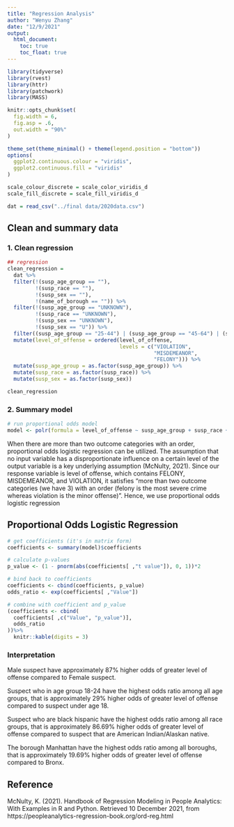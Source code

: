 ```yaml
---
title: "Regression Analysis"
author: "Wenyu Zhang"
date: "12/9/2021"
output: 
  html_document:
    toc: true
    toc_float: true
---
```


```r
library(tidyverse)
library(rvest)
library(httr)
library(patchwork)
library(MASS)

knitr::opts_chunk$set(
  fig.width = 6,
  fig.asp = .6,
  out.width = "90%"
)

theme_set(theme_minimal() + theme(legend.position = "bottom"))
options(
  ggplot2.continuous.colour = "viridis",
  ggplot2.continuous.fill = "viridis"
)

scale_colour_discrete = scale_color_viridis_d
scale_fill_discrete = scale_fill_viridis_d
```

```r
dat = read_csv("../final data/2020data.csv")
```

## Clean and summary data

### 1. Clean regression
```r
## regression
clean_regression =
  dat %>%
  filter(!(susp_age_group == ""),
         !(susp_race == ""),
         !(susp_sex == ""),
         !(name_of_borough == "")) %>%
  filter(!(susp_age_group == "UNKNOWN"),
         !(susp_race == "UNKNOWN"),
         !(susp_sex == "UNKNOWN"),
         !(susp_sex == "U")) %>%
  filter((susp_age_group == "25-44") | (susp_age_group == "45-64") | (susp_age_group == "18-24") | (susp_age_group == "65+") | (susp_age_group == "<18")) %>%
  mutate(level_of_offense = ordered(level_of_offense, 
                                    levels = c("VIOLATION", 
                                               "MISDEMEANOR", 
                                               "FELONY"))) %>%
  mutate(susp_age_group = as.factor(susp_age_group)) %>%
  mutate(susp_race = as.factor(susp_race)) %>%
  mutate(susp_sex = as.factor(susp_sex))

clean_regression
```

### 2. Summary model
```r
# run proportional odds model
model <- polr(formula = level_of_offense ~ susp_age_group + susp_race + susp_sex + name_of_borough, data = clean_regression)

```

When there are more than two outcome categories with an order, proportional odds logistic
regression can be utilized. The assumption that no input variable has a disproportionate
influence on a certain level of the output variable is a key underlying assumption (McNulty,
2021). Since our response variable is level of offense, which contains FELONY,
MISDEMEANOR, and VIOLATION, it satisfies “more than two outcome categories (we have 3)
with an order (felony is the most severe crime whereas violation is the minor offense)”. Hence, we use proportional odds logistic regression

## Proportional Odds Logistic Regression

```r
# get coefficients (it's in matrix form)
coefficients <- summary(model)$coefficients

# calculate p-values
p_value <- (1 - pnorm(abs(coefficients[ ,"t value"]), 0, 1))*2

# bind back to coefficients
coefficients <- cbind(coefficients, p_value)
odds_ratio <- exp(coefficients[ ,"Value"])

# combine with coefficient and p_value
(coefficients <- cbind(
  coefficients[ ,c("Value", "p_value")],
  odds_ratio
))%>% 
  knitr::kable(digits = 3)
```

### Interpretation

Male suspect have approximately 87% higher odds of greater level of offense compared to Female suspect.

Suspect who in age group 18-24 have the highest odds ratio among all age groups, that is approximately 29% higher odds of greater level of offense compared to suspect under age 18.

Suspect who are black hispanic have the highest odds ratio among all race groups, that is approximately 86.69% higher odds of greater level of offense compared to suspect that are American Indian/Alaskan native.

The borough Manhattan have the highest odds ratio among all boroughs, that is approximately 19.69% higher odds of greater level of offense compared to Bronx.

## Reference

McNulty, K. (2021). Handbook of Regression Modeling in People Analytics: With Examples in R and Python. Retrieved 10 December 2021, from https://peopleanalytics-regression-book.org/ord-reg.html